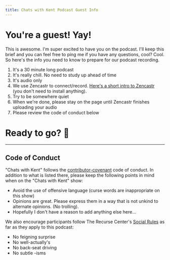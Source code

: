 ```yaml
---
title: Chats with Kent Podcast Guest Info
---
```



# You're a guest! Yay!

This is awesome. I'm super excited to have you on the podcast. I'll keep this
brief and you can feel free to ping me if you have any questions, cool? Cool. So
here's the info you need to know to prepare for our podcast recording.

1. It's a 30 minute long podcast
2. It's really chill. No need to study up ahead of time
3. It's audio only
4. We use Zencastr to connect/record.
   [Here's a short intro to Zencastr](https://www.youtube.com/watch?v=VcCJkiDeh0g)
   (you don't need to install anything).
5. Try to be somewhere quiet
6. When we're done, please stay on the page until Zencastr finishes uploading
   your audio
7. Please review the code of conduct below

# Ready to go? 🚀

<ZencastrLink />

<hr />

## Code of Conduct

"Chats with Kent" follows the
[contributor-covenant](http://contributor-covenant.org/version/1/3/0/code_of_conduct.md)
code of conduct. In addition to what is listed there, please keep the following
points in mind when on the "Chats with Kent" show:

- Avoid the use of offensive language (curse words are inappropriate on this
  show)
- Opinions are great. Please express them in a way that is not unkind to
  alternate opinions. (No trolling).
- Hopefully I don't have a reason to add anything else here...

We also encourage participants follow The Recurse Center's
[Social Rules](https://www.recurse.com/manual#sub-sec-social-rules) as far as
they apply to this podcast:

- No feigning surprise
- No well-actually's
- No back-seat driving
- No subtle -isms
